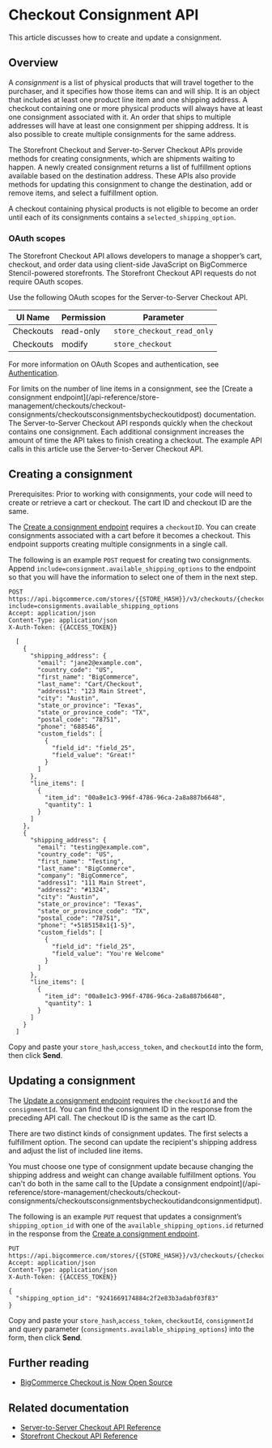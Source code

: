 # Checkout Consignment API

 

This article discusses how to create and update a consignment.

## Overview
A _consignment_ is a list of physical products that will travel together to the purchaser, and it specifies how those items can and will ship. It is an object that includes at least one product line item and one shipping address. A checkout containing one or more physical products will always have at least one consignment associated with it. An order that ships to multiple addresses will have at least one consignment per shipping address. It is also possible to create multiple consignments for the same address.

The Storefront Checkout and Server-to-Server Checkout APIs provide methods for creating consignments, which are shipments waiting to happen.  A newly created consignment returns a list of fulfillment options available based on the destination address.  These APIs also provide methods for updating this consignment to change the destination, add or remove items, and select a fulfillment option. 

A checkout containing physical products is not eligible to become an order until each of its consignments contains a `selected_shipping_option`.

### OAuth scopes

<Callout type="info">
  The Storefront Checkout API allows developers to manage a shopper’s cart, checkout, and order data using client-side JavaScript on BigCommerce Stencil-powered storefronts. The Storefront Checkout API requests do not require OAuth scopes.
</Callout>  


Use the following OAuth scopes for the Server-to-Server Checkout API.

| UI Name  | Permission | Parameter                     |
|----------|------------|-------------------------------|
| Checkouts | read-only  | `store_checkout_read_only`    |
| Checkouts | modify     | `store_checkout`              |

For more information on OAuth Scopes and authentication, see [Authentication](/api-docs/getting-started/authentication).

<Callout type="info">
  For limits on the number of line items in a consignment, see the [Create a consignment endpoint](/api-reference/store-management/checkouts/checkout-consignments/checkoutsconsignmentsbycheckoutidpost) documentation.
  The Server-to-Server Checkout API responds quickly when the checkout contains one consignment.  Each additional consignment increases the amount of time the API takes to finish creating a checkout. The example API calls in this article use the Server-to-Server Checkout API.
</Callout>
  




## Creating a consignment



<Callout type="info">
  Prerequisites: Prior to working with consignments, your code will need to create or retrieve a cart or checkout.  The cart ID and checkout ID are the same.
</Callout>


The [Create a consignment endpoint](/api-reference/storefront/checkouts/checkout-consignments/checkoutsconsignmentsbycheckoutidpost) requires a `checkoutID`.  You can create consignments associated with a cart before it becomes a checkout.  This endpoint supports creating multiple consignments in a single call.

The following is an example `POST` request for creating two consignments. Append `include=consignment.available_shipping_options` to the endpoint so that you will have the information to select one of them in the next step.

  
```http filename="Example request: Create a consignment" showLineNumbers copy
POST https://api.bigcommerce.com/stores/{{STORE_HASH}}/v3/checkouts/{checkoutId}/consignments?include=consignments.available_shipping_options
Accept: application/json
Content-Type: application/json
X-Auth-Token: {{ACCESS_TOKEN}}

  [
    {
      "shipping_address": {
        "email": "jane2@example.com",
        "country_code": "US",
        "first_name": "BigCommerce",
        "last_name": "Cart/Checkout",
        "address1": "123 Main Street",
        "city": "Austin",
        "state_or_province": "Texas",
        "state_or_province_code": "TX",
        "postal_code": "78751",
        "phone": "688546",
        "custom_fields": [
          {
            "field_id": "field_25",
            "field_value": "Great!"
          }
        ]
      },
      "line_items": [
        {
          "item_id": "00a8e1c3-996f-4786-96ca-2a8a887b6648",
          "quantity": 1
        }
      ]
    },
    {
      "shipping_address": {
        "email": "testing@example.com",
        "country_code": "US",
        "first_name": "Testing",
        "last_name": "BigCommerce",
        "company": "BigCommerce",
        "address1": "111 Main Street",
        "address2": "#1324",
        "city": "Austin",
        "state_or_province": "Texas",
        "state_or_province_code": "TX",
        "postal_code": "78751",
        "phone": "+5185158x1{1-5}",
        "custom_fields": [
          {
            "field_id": "field_25",
            "field_value": "You're Welcome"
          }
        ]
      },
      "line_items": [
        {
          "item_id": "00a8e1c3-996f-4786-96ca-2a8a887b6648",
          "quantity": 1
        }
      ]
    }
  ]

```


Copy and paste your `store_hash`,`access_token`, and `checkoutId` into the form, then click **Send**.

## Updating a consignment

The [Update a consignment endpoint](/api-reference/store-management/checkouts/checkout-consignments/checkoutsconsignmentsbycheckoutidandconsignmentidput) requires the `checkoutId` and the `consignmentId`. You can find the consignment ID in the response from the preceding API call. The checkout ID is the same as the cart ID.

There are two distinct kinds of consignment updates. The first selects a fulfillment option. The second can update the recipient's shipping address and adjust the list of included line items. 

<Callout type="warning">
  You must choose one type of consignment update because changing the shipping address and weight can change available fulfillment options. You can't do both in the same call to the [Update a consignment endpoint](/api-reference/store-management/checkouts/checkout-consignments/checkoutsconsignmentsbycheckoutidandconsignmentidput).
</Callout>



The following is an example `PUT` request that updates a consignment’s `shipping_option_id` with one of the `available_shipping_options.id` returned in the response from the [Create a consignment endpoint](/api-reference/storefront/checkouts/checkout-consignments/checkoutsconsignmentsbycheckoutidpost).

```http filename="Example request: Update a consignment" showLineNumbers copy
PUT https://api.bigcommerce.com/stores/{{STORE_HASH}}/v3/checkouts/{checkoutId}/consignments/{consignmentId}
Accept: application/json
Content-Type: application/json
X-Auth-Token: {{ACCESS_TOKEN}}

{
  "shipping_option_id": "9241669174884c2f2e83b3adabf03f83"
}

```

Copy and paste your `store_hash`,`access_token`, `checkoutId`, `consignmentId` and query parameter (`consignments.available_shipping_options`) into the form, then click **Send**.

## Further reading

* [BigCommerce Checkout is Now Open Source](https://medium.com/bigcommerce-developer-blog/bigcommerce-checkout-is-now-open-source-39e823bc5b3b)
<!-- link to forthcoming flow chart of headless calls -- cart > checkout > order > payment flow -->

## Related documentation

* [Server-to-Server Checkout API Reference](/api-reference/store-management/checkouts)
* [Storefront Checkout API Reference](/api-reference/storefront/checkouts)

